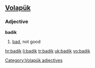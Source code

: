 ==[[Volapük]]==
===Adjective===
'''badik'''
# [[bad]], not good

[[Category:Volapük adjectives]]

[[hr:badik]]
[[li:badik]]
[[tr:badik]]
[[uk:badik]]
[[vo:badik]]